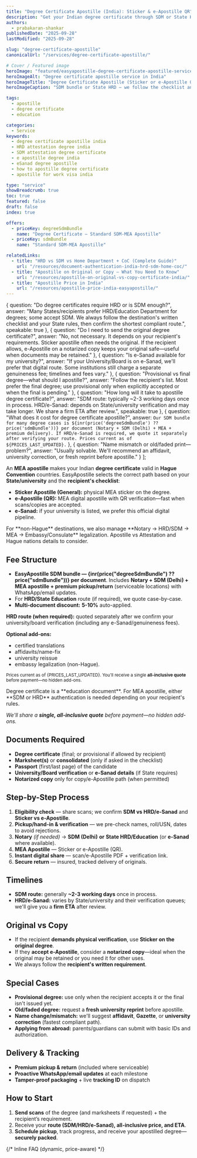 ```yaml
---
title: "Degree Certificate Apostille (India): Sticker & e-Apostille QR"
description: "Get your Indian degree certificate through SDM or State HRD/Education department -> MEA Apostille or Attestation / eSanad Apostille."
authors:
  - prabakaran-shankar
publishedDate: "2025-09-28"
lastModified: "2025-09-28"

slug: "degree-certificate-apostille"
canonicalUrl: "/services/degree-certificate-apostille/"

# Cover / Featured image
heroImage: "featured/easyapostille-degree-certificate-apostille-service-india.png"
heroImageAlt: "Degree certificate apostille service in India"
heroImageTitle: "Degree Certificate Apostille (Sticker or e-Apostille QR)"
heroImageCaption: "SDM bundle or State HRD — we follow the checklist and finish fast"

tags:
  - apostille
  - degree certificate
  - education

categories:
  - Service
keywords:
  - degree certificate apostille india
  - HRD attestation degree india
  - SDM attestation degree certificate
  - e apostille degree india
  - eSanad degree apostille
  - how to apostille degree certificate
  - apostille for work visa india

type: "service"
showBreadcrumb: true
toc: true
featured: false
draft: false
index: true

offers:
  - priceKey: degreeSdmBundle
    name: "Degree Certificate — Standard SDM-MEA Apostille"
  - priceKey: sdmBundle
    name: "Standard SDM-MEA Apostille"

relatedLinks:
  - title: "HRD vs SDM vs Home Department + CoC (Complete Guide)"
    url: "/resources/document-authentication-india-hrd-sdm-home-coc/"
  - title: "Apostille on Original or Copy — What You Need to Know"
    url: "/resources/apostille-on-original-vs-copy-certificate-india/"
  - title: "Apostille Price in India"
    url: "/resources/apostille-price-india-easyapostille/"
---
```


  {
    question: "Do degree certificates require HRD or is SDM enough?",
    answer: "Many States/recipients prefer HRD/Education Department for degrees; some accept SDM. We always follow the destination's written checklist and your State rules, then confirm the shortest compliant route.",
    speakable: true
  },
  {
    question: "Do I need to send the original degree certificate?",
    answer: "No, not necessary. It depends on your recipient's requirements. Sticker apostille often needs the original. If the recipient allows, e-Apostille on a notarized copy keeps your original safe—useful when documents may be retained."
  },
  {
    question: "Is e-Sanad available for my university?",
    answer: "If your University/Board is on e-Sanad, we'll prefer that digital route. Some institutions still charge a separate genuineness fee; timelines and fees vary."
  },
  {
    question: "Provisional vs final degree—what should I apostille?",
    answer: "Follow the recipient's list. Most prefer the final degree; use provisional only when explicitly accepted or when the final is pending."
  },
  {
    question: "How long will it take to apostille degree certificate?",
    answer: "SDM route: typically ~2-3 working days once in process. HRD/e-Sanad: depends on State/university verification and may take longer. We share a firm ETA after review.",
    speakable: true
  },
  {
    question: "What does it cost for degree certificate apostille?",
    answer: `Our SDM bundle for many degree cases is ${inr(price('degreeSdmBundle') ?? price('sdmBundle'))} per document (Notary + SDM (Delhi) + MEA + premium delivery). If HRD/e-Sanad is required, we quote it separately after verifying your route. Prices current as of ${PRICES_LAST_UPDATED}.`
  },
  {
    question: "Name mismatch or old/faded print—problem?",
    answer: "Usually solvable. We'll recommend an affidavit, university correction, or fresh reprint before apostille."
  }
];

An **MEA apostille** makes your Indian **degree certificate** valid in **Hague Convention** countries. <Anchor href="https://easyapostille.in">EasyApostille</Anchor> selects the correct path based on your **State/university** and the **recipient's checklist**:

- **Sticker Apostille (General):** physical MEA sticker on the degree.  
- **e-Apostille (QR):** MEA digital apostille with QR verification—fast when scans/copies are accepted.  
- **e-Sanad:** if your university is listed, we prefer this official digital pipeline.

<CalloutBox type="cta-secondary">
 For **non-Hague** destinations, we also manage **Notary → HRD/SDM → MEA → Embassy/Consulate** legalization.
  <Anchor href="/resources/what-is-apostille-meaning-process-certificate/">Apostille vs Attestation</Anchor> and <Anchor href="/resources/hague-vs-non-hague-apostille-or-embassy-attestation/">Hague nations</Anchor> details to consider.
</CalloutBox>

## Fee Structure

- **EasyApostille SDM bundle — {inr(price("degreeSdmBundle") ?? price("sdmBundle"))} per document**.
  Includes **Notary + SDM (Delhi) + MEA apostille + premium pickup/return** (serviceable locations) with WhatsApp/email updates.  
- For **HRD/State Education** route (if required), we quote case-by-case.
- **Multi-document discount:** **5-10%** auto-applied.

**HRD route (when required):** quoted separately after we confirm your university/board verification (including any e-Sanad/genuineness fees).

**Optional add-ons:** 
- certified translations
- affidavits/name-fix
- university reissue
- embassy legalization (non-Hague).

<small>Prices current as of {PRICES_LAST_UPDATED}. You'll receive a single **all-inclusive quote** before payment—no hidden add-ons.</small>

<CalloutBox type="info">
  Degree certificate is a <Anchor href="/services/education-documents-apostille/">**education document**</Anchor>. For MEA apostille, either <Anchor href="/resources/document-authentication-india-coc-hrd-vs-sdm-home-state-attestation/">**SDM or HRD**</Anchor> authentication is needed depending on your recipient's rules.

  _We'll share a **single, all-inclusive quote** before payment—no hidden add-ons._
</CalloutBox>


## Documents Required

- **Degree certificate** (final; or provisional if allowed by recipient)  
- **Marksheet(s)** or **consolidated** (only if asked in the checklist)  
- **Passport** (first/last page) of the candidate  
- **University/Board verification** or **e-Sanad details** (if State requires)  
- **Notarized copy** only for copy/e-Apostille path (when permitted)

## Step-by-Step Process

1. **Eligibility check** — share scans; we confirm **SDM vs HRD/e-Sanad** and **Sticker vs e-Apostille**.  
2. **Pickup/hand-in & verification** — we pre-check names, roll/USN, dates to avoid rejections.  
3. **Notary** *(if needed)* → **SDM (Delhi)** **or** **State HRD/Education** (or **e-Sanad** where available).  
4. **MEA Apostille** — Sticker or e-Apostille (QR).  
5. **Instant digital share** — scan/e-Apostille PDF + verification link.  
6. **Secure return** — insured, tracked delivery of originals.

## Timelines

- **SDM route:** generally **~2-3 working days** once in process.  
- **HRD/e-Sanad:** varies by State/university and their verification queues; we'll give you a **firm ETA** after review.

## Original vs Copy

- If the recipient **demands physical verification**, use **Sticker on the original degree**.  
- If they **accept e-Apostille**, consider a **notarized copy**—ideal when the original may be retained or you need it for other uses.  
- We always follow the **recipient's written requirement**.

## Special Cases

- **Provisional degree:** use only when the recipient accepts it or the final isn't issued yet.  
- **Old/faded degree:** request a **fresh university reprint** before apostille.  
- **Name change/mismatch:** we'll suggest **affidavit**, **Gazette**, or **university correction** (fastest compliant path).
- **Applying from abroad:** parents/guardians can submit with basic IDs and authorization.

## Delivery & Tracking

- **Premium pickup & return** (included where serviceable)  
- **Proactive WhatsApp/email updates** at each milestone  
- **Tamper-proof packaging** + live **tracking ID** on dispatch


## How to Start

1. **Send scans** of the degree (and marksheets if requested) + the recipient’s requirement.  
2. Receive your **route (SDM/HRD/e-Sanad), all-inclusive price, and ETA**.  
3. **Schedule pickup**, track progress, and receive your apostilled degree—**securely packed**.

{/* Inline FAQ (dynamic, price-aware) */}
<FaqList
  items={faqItems}
  id="faq"
  class="post-faq my-05 p-05"
  heading="Frequently Asked Questions"
  headingTag="h2"
  openAll={false}
  addSchema={true}
  addSpeakableSchema={true}
  htmlAnswers={false}
/>

